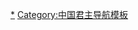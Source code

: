 {{Navbox
|name = 南詔君主
|title = [[南诏|<span style="color:#FFD700;">'''南詔'''</span>]][[六詔君主列表#南诏君主|<span style="color:#FFD700;">'''君主'''</span>]]（附後三朝君主）
|titlestyle = background:#00008B;color:#FFD700;
|state = autocollapse
|groupstyle = text-align: center;

|group1=蒙舍詔
|list1 =[[细奴逻|高祖奇嘉王]]{{to}}[[逻盛|世宗興宗王]]{{to}}[[盛逻皮|太宗威成王]]

|group2=南詔
|list2 =[[皮逻阁|歸義王]]{{to}}[[阁罗凤|神武王]]{{to}}[[鳳伽異|悼惠王]]*{{to}}[[异牟寻|孝桓王]]{{to}}[[寻阁劝|孝惠王]]{{to}}[[劝龙晟|幽王]]{{to}}[[劝利晟|靖王]]{{to}}[[劝丰祐|昭成王]]

|group3=大禮
|list3 =[[世隆|景莊帝]]

|group4=大封民
|list4 =[[隆舜|武宣帝]]{{to}}[[舜化贞|孝哀帝]]

|group5=[[大長和]]
|list5 =[[鄭買嗣|桓帝]]{{to}}[[鄭仁旻|肅文帝]]{{to}}[[鄭隆亶|恭惠帝]]

|group6=[[大天興]]
|list6 =[[趙善政|悼康帝]]

|group7=[[大義寧]]
|list7 =[[楊和豐|宣德王]]*{{to}}[[楊干貞|肅恭帝]]{{to}}[[楊詔]]

|below  = '''註1'''：带“*”号者为追尊君主，生前未称王。<hr />{{雲南元首}}
}}<noinclude>

[[Category:南诏君主|*]]
[[Category:中国君主导航模板]]
</noinclude>